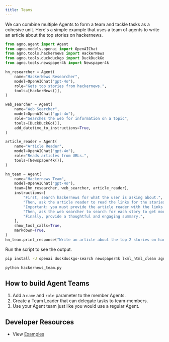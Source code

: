 ```yaml
---
title: Teams
---
```


We can combine multiple Agents to form a team and tackle tasks as a cohesive unit. Here's a simple example that uses a team of agents to write an article about the top stories on hackernews.

```python hackernews_team.py
from agno.agent import Agent
from agno.models.openai import OpenAIChat
from agno.tools.hackernews import HackerNews
from agno.tools.duckduckgo import DuckDuckGo
from agno.tools.newspaper4k import Newspaper4k

hn_researcher = Agent(
    name="HackerNews Researcher",
    model=OpenAIChat("gpt-4o"),
    role="Gets top stories from hackernews.",
    tools=[HackerNews()],
)

web_searcher = Agent(
    name="Web Searcher",
    model=OpenAIChat("gpt-4o"),
    role="Searches the web for information on a topic",
    tools=[DuckDuckGo()],
    add_datetime_to_instructions=True,
)

article_reader = Agent(
    name="Article Reader",
    model=OpenAIChat("gpt-4o"),
    role="Reads articles from URLs.",
    tools=[Newspaper4k()],
)

hn_team = Agent(
    name="Hackernews Team",
    model=OpenAIChat("gpt-4o"),
    team=[hn_researcher, web_searcher, article_reader],
    instructions=[
        "First, search hackernews for what the user is asking about.",
        "Then, ask the article reader to read the links for the stories to get more information.",
        "Important: you must provide the article reader with the links to read.",
        "Then, ask the web searcher to search for each story to get more information.",
        "Finally, provide a thoughtful and engaging summary.",
    ],
    show_tool_calls=True,
    markdown=True,
)
hn_team.print_response("Write an article about the top 2 stories on hackernews", stream=True)
```

Run the script to see the output.

```bash
pip install -U openai duckduckgo-search newspaper4k lxml_html_clean agno

python hackernews_team.py
```

## How to build Agent Teams

1. Add a `name` and `role` parameter to the member Agents.
2. Create a Team Leader that can delegate tasks to team-members.
3. Use your Agent team just like you would use a regular Agent.


## Developer Resources

- View [Examples](https://github.com/agno-agi/agno/blob/main/cookbook/agent_concepts/teams/)
